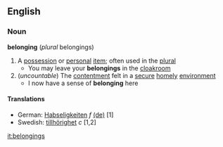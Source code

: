 ==English==
===Noun===
'''belonging''' (''plural'' belongings)
#A [[possession]] or [[personal]] [[item]]; often used in the [[plural]]
#* You may leave your '''belongings''' in the [[cloakroom]]
#(''uncountable'') The [[contentment]] felt in a [[secure]] [[homely]] [[environment]]
#* I now have a sense of '''belonging''' here

====Translations====
* German: [[Habseligkeiten]] ''f'' [[:de:Habseligkeiten|(de)]] [1]
* Swedish: [[tillhörighet]] ''c'' [1,2]

[[it:belongings]]